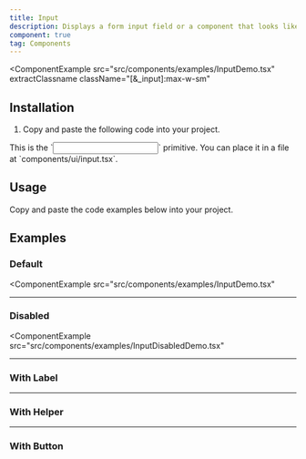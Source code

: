 ```yaml
---
title: Input
description: Displays a form input field or a component that looks like an input field.
component: true
tag: Components
---
```


<ComponentExample
  src="src/components/examples/InputDemo.tsx"
  extractClassname
  className="[&_input]:max-w-sm"
>
  <InputDemo />
</ComponentExample>

## Installation

1. Copy and paste the following code into your project.

<ComponentSource src="src/components/ui/Input.tsx" />

<Callout>
  This is the `<Input />` primitive. You can place it in a file at
  `components/ui/input.tsx`.
</Callout>

## Usage

Copy and paste the code examples below into your project.

## Examples

### Default

<ComponentExample
  src="src/components/examples/InputDemo.tsx"
>
  <InputDemo />
</ComponentExample>

---

### Disabled

<ComponentExample
  src="src/components/examples/InputDisabledDemo.tsx"
>

  <InputDisabledDemo />
</ComponentExample>

---

### With Label

<ComponentExample src="src/components/examples/InputWithLabelDemo.tsx">
  <InputWithLabelDemo />
</ComponentExample>

---

### With Helper

<ComponentExample src="src/components/examples/InputWithHelperDemo.tsx">
  <InputWithHelperDemo />
</ComponentExample>

---

### With Button

<ComponentExample src="src/components/examples/InputWithButtonDemo.tsx">
  <InputWithButtonDemo />
</ComponentExample>
